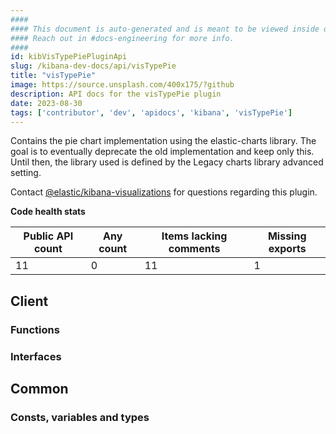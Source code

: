 ```yaml
---
####
#### This document is auto-generated and is meant to be viewed inside our experimental, new docs system.
#### Reach out in #docs-engineering for more info.
####
id: kibVisTypePiePluginApi
slug: /kibana-dev-docs/api/visTypePie
title: "visTypePie"
image: https://source.unsplash.com/400x175/?github
description: API docs for the visTypePie plugin
date: 2023-08-30
tags: ['contributor', 'dev', 'apidocs', 'kibana', 'visTypePie']
---
```


Contains the pie chart implementation using the elastic-charts library. The goal is to eventually deprecate the old implementation and keep only this. Until then, the library used is defined by the Legacy charts library advanced setting.

Contact [@elastic/kibana-visualizations](https://github.com/orgs/elastic/teams/kibana-visualizations) for questions regarding this plugin.

**Code health stats**

| Public API count  | Any count | Items lacking comments | Missing exports |
|-------------------|-----------|------------------------|-----------------|
| 11 | 0 | 11 | 1 |

## Client

### Functions
<DocDefinitionList data={visTypePieObj.client.functions}/>

### Interfaces
<DocDefinitionList data={visTypePieObj.client.interfaces}/>

## Common

### Consts, variables and types
<DocDefinitionList data={visTypePieObj.common.misc}/>

